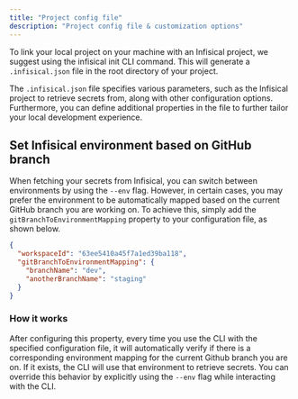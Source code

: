 ```yaml
---
title: "Project config file"
description: "Project config file & customization options"
---
```


To link your local project on your machine with an Infisical project, we suggest using the infisical init CLI command. This will generate a `.infisical.json` file in the root directory of your project.

The `.infisical.json` file specifies various parameters, such as the Infisical project to retrieve secrets from, along with other configuration options. Furthermore, you can define additional properties in the file to further tailor your local development experience.

## Set Infisical environment based on GitHub branch 
When fetching your secrets from Infisical, you can switch between environments by using the `--env` flag. However, in certain cases, you may prefer the environment to be automatically mapped based on the current GitHub branch you are working on. 
To achieve this, simply add the `gitBranchToEnvironmentMapping` property to your configuration file, as shown below.

```json .infisical.json
{
  "workspaceId": "63ee5410a45f7a1ed39ba118",
  "gitBranchToEnvironmentMapping": {
    "branchName": "dev",
    "anotherBranchName": "staging"
  }
}
```

### How it works
After configuring this property, every time you use the CLI with the specified configuration file, it will automatically verify if there is a corresponding environment mapping for the current Github branch you are on.
If it exists, the CLI will use that environment to retrieve secrets. You can override this behavior by explicitly using the `--env` flag while interacting with the CLI.